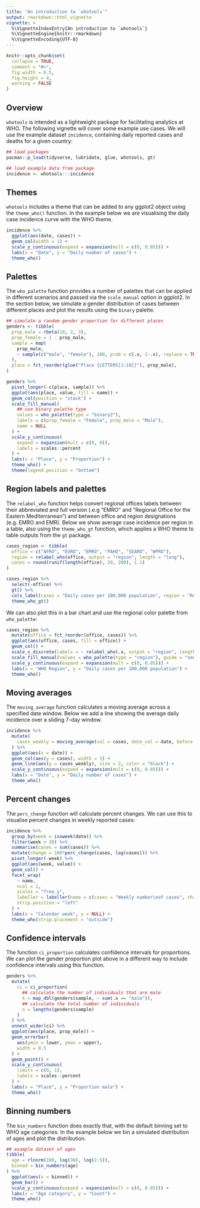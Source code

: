```yaml
---
title: "An introduction to `whotools`"
output: rmarkdown::html_vignette
vignette: >
  %\VignetteIndexEntry{An introduction to `whotools`}
  %\VignetteEngine{knitr::rmarkdown}
  %\VignetteEncoding{UTF-8}
---
```


```r
knitr::opts_chunk$set(
  collapse = TRUE,
  comment = "#>",
  fig.width = 6.5,
  fig.height = 4,
  warning = FALSE
)
```

## Overview

`whotools` is intended as a lightweight package for facilitating analytics at
WHO. The following vignette will cover some example use cases. We will use the
example dataset `incidence`, containing daily reported cases and deaths for a
given country:

```r
## load packages
pacman::p_load(tidyverse, lubridate, glue, whotools, gt)

## load example data from package
incidence <- whotools:::incidence
```

## Themes

`whotools` includes a theme that can be added to any ggplot2 object using the
`theme_who()` function. In the example below we are visualising the daily case
incidence curve with the WHO theme.

```r
incidence %>%
  ggplot(aes(date, cases)) +
  geom_col(width = 1) +
  scale_y_continuous(expand = expansion(mult = c(0, 0.05))) +
  labs(x = "Date", y = "Daily number of cases") +
  theme_who()
```

## Palettes

The `who_palette` function provides a number of palettes that can be applied in
different scenarios and passed via the `scale_manual` option in ggplot2. In the
section below, we simulate a gender distribution of cases between different
places and plot the results using the `binary` palette.

```r
## simulate a random gender proportion for different places
genders <- tibble(
  prop_male = rbeta(10, 2, 3),
  prop_female = 1 - prop_male,
  sample = map(
    prop_male,
    ~ sample(c("male", "female"), 100, prob = c(.x, 1-.x), replace = TRUE)
  ),
  place = fct_reorder(glue("Place {LETTERS[1:10]}"), prop_male),
)

genders %>%
  pivot_longer(-c(place, sample)) %>%
  ggplot(aes(place, value, fill = name)) +
  geom_col(position = "stack") +
  scale_fill_manual(
    ## use binary palette type
    values = who_palette(type = "binary2"),
    labels = c(prop_female = "Female", prop_male = "Male"),
    name = NULL
  ) +
  scale_y_continuous(
    expand = expansion(mult = c(0, 0)),
    labels = scales::percent
  ) +
  labs(x = "Place", y = "Proportion") +
  theme_who() +
  theme(legend.position = "bottom")
```

## Region labels and palettes
The `relabel_who` function helps convert regional offices labels between their
abbreviated and full version (.e.g "EMRO" and "Regional Office for the Eastern
Mediterranean") and between office and region designations (e.g. EMRO and
EMR). Below we show average case incidence per region in a table, also using the
`theme_who_gt` function, which applies a WHO theme to table outputs from the
`gt` package.

```r
cases_region <- tibble(
  office = c("AFRO", "EURO", "EMRO", "PAHO", "SEARO", "WPRO"),
  region = relabel_who(office, output = "region", length = "long"),
  cases = round(runif(length(office), 20, 200), 1.1)
)

cases_region %>%
  select(-office) %>%
  gt() %>%
  cols_label(cases = "Daily cases per 100,000 population", region = "Region") %>%
  theme_who_gt()
```

We can also plot this in a bar chart and use the regional color palette from `who_palette`:

```r
cases_region %>%
  mutate(office = fct_reorder(office, cases)) %>%
  ggplot(aes(office, cases, fill = office)) +
  geom_col() +
  scale_x_discrete(labels = ~ relabel_who(.x, output = "region", length = "short")) +
  scale_fill_manual(values = who_palette(type = "region"), guide = "none") +
  scale_y_continuous(expand = expansion(mult = c(0, 0.05))) +
  labs(x = "WHO Region", y = "Daily cases per 100,000 population") +
  theme_who()
```

## Moving averages

The `moving_average` function calculates a moving average across a specified
date window. Below we add a line showing the average daily incidence over a
sliding 7-day window.

```r
incidence %>%
  mutate(
    cases_weekly = moving_average(val = cases, date_val = date, before = 3, after = 3),
  ) %>%
  ggplot(aes(x = date)) +
  geom_col(aes(y = cases), width = 1) +
  geom_line(aes(y = cases_weekly), size = 2, color = "black") +
  scale_y_continuous(expand = expansion(mult = c(0, 0.05))) +
  labs(x = "Date", y = "Daily number of cases") +
  theme_who()
```

## Percent changes

The `perc_change` function will calculate percent changes. We can use this to
visualise percent changes in weekly reported cases:

```r
incidence %>%
  group_by(week = isoweek(date)) %>%
  filter(week < 30) %>%
  summarise(cases = sum(cases)) %>%
  mutate(change = 100*perc_change(cases, lag(cases))) %>%
  pivot_longer(-week) %>%
  ggplot(aes(week, value)) +
  geom_col() +
  facet_wrap(
    ~ name,
    ncol = 1,
    scales = "free_y",
    labeller = labeller(name = c(cases = "Weekly number\nof cases", change = "% change in\nweekly cases")),
    strip.position = "left"
  ) +
  labs(x = "Calendar week", y = NULL) +
  theme_who(strip.placement = "outside")
```

## Confidence intervals

The function `ci_proportion` calculates confidence intervals for proportions. We
can plot the gender proportion plot above in a different way to include
confidence intervals using this function. 

```r
genders %>%
  mutate(
    ci = ci_proportion(
      ## calculate the number of individuals that are male
      k = map_dbl(genders$sample, ~ sum(.x == "male")),
      ## calculate the total number of individuals
      n = lengths(genders$sample)
    )
  ) %>%
  unnest_wider(ci) %>%
  ggplot(aes(place, prop_male)) +
  geom_errorbar(
    aes(ymin = lower, ymax = upper),
    width = 0.5
  ) +
  geom_point() +
  scale_y_continuous(
    limits = c(0, 1),
    labels = scales::percent
  ) +
  labs(x = "Place", y = "Proportion male") +
  theme_who()
```

## Binning numbers

The `bin_numbers` function does exactly that, with the default binning set to
WHO age categories. In the example below we bin a simulated distribution of
ages and plot the distribution.

```r
## example dataset of ages
tibble(
  age = rlnorm(100, log(30), log(2.5)),
  binned = bin_numbers(age)
) %>%
  ggplot(aes(x = binned)) +
  geom_bar() +
  scale_y_continuous(expand = expansion(mult = c(0, 0.05))) +
  labs(x = "Age category", y = "Count") +
  theme_who()
```
